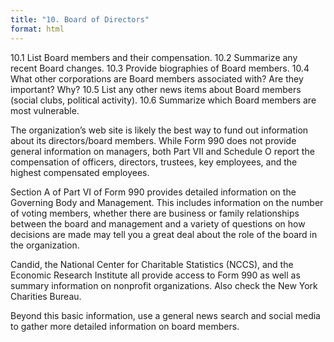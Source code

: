 ```yaml
---
title: "10. Board of Directors"
format: html
---
```


10.1 List Board mem­bers and their compensation.
10.2 Sum­ma­rize any recent Board changes.
10.3 Pro­vide biogra­phies of Board mem­bers.
10.4 What other cor­po­ra­tions are Board mem­bers asso­ci­ated with? Are they impor­tant? Why?
10.5 List any other news items about Board mem­bers (social clubs, polit­i­cal activ­ity).
10.6 Sum­ma­rize which Board mem­bers are most vulnerable.

The organization’s web site is likely the best way to fund out information about its directors/board members.  While Form 990 does not provide general information on managers, both Part VII and Schedule O report the compensation of officers, directors, trustees, key employees, and the highest compensated employees.

Section A of Part VI of Form 990 provides detailed information on the Governing Body and Management.  This includes information on the number of voting members, whether there are business or family relationships between the board and management and a variety of questions on how decisions are made may tell you a great deal about the role of the board in the organization.

Candid, the National Center for Charitable Statistics (NCCS), and the Economic Research Institute all provide access to Form 990 as well as summary information on nonprofit organizations. Also check the New York Charities Bureau.

Beyond this basic infor­ma­tion, use a gen­eral news search and social media to gather more detailed infor­ma­tion on board members.